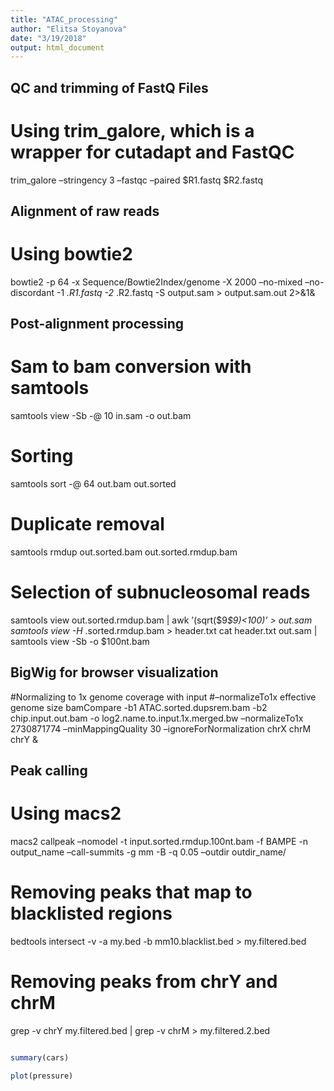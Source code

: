```yaml
---
title: "ATAC_processing"
author: "Elitsa Stoyanova"
date: "3/19/2018"
output: html_document
---
```

## QC and trimming of FastQ Files 
# Using trim_galore, which is a wrapper for cutadapt and FastQC

trim_galore --stringency 3 --fastqc --paired $R1.fastq $R2.fastq 

## Alignment of raw reads
# Using bowtie2 

bowtie2 -p 64 -x Sequence/Bowtie2Index/genome -X 2000 --no-mixed --no-discordant -1 *.R1.fastq -2 *.R2.fastq -S output.sam > output.sam.out 2>&1&

## Post-alignment processing
# Sam to bam conversion with samtools 
samtools view -Sb -@ 10 in.sam -o out.bam

# Sorting
samtools sort -@ 64 out.bam out.sorted 

# Duplicate removal 
samtools rmdup out.sorted.bam out.sorted.rmdup.bam

# Selection of subnucleosomal reads 
samtools view out.sorted.rmdup.bam | awk '(sqrt($9*$9)<100)' > out.sam
samtools view -H *.sorted.rmdup.bam > header.txt
cat header.txt out.sam | samtools view -Sb -o $100nt.bam

## BigWig for browser visualization
#Normalizing to 1x genome coverage with input
#--normalizeTo1x effective genome size
bamCompare -b1 ATAC.sorted.dupsrem.bam -b2 chip.input.out.bam -o log2.name.to.input.1x.merged.bw --normalizeTo1x 2730871774 --minMappingQuality 30 --ignoreForNormalization chrX chrM chrY &

## Peak calling
# Using macs2
macs2 callpeak --nomodel -t input.sorted.rmdup.100nt.bam -f BAMPE -n output_name --call-summits -g mm -B -q 0.05 --outdir outdir_name/ 

# Removing peaks that map to blacklisted regions
bedtools intersect -v -a my.bed -b mm10.blacklist.bed > my.filtered.bed

# Removing peaks from chrY and chrM

grep -v chrY my.filtered.bed | grep -v chrM > my.filtered.2.bed


```r
```



```r
summary(cars)
```



```r
plot(pressure)
```


